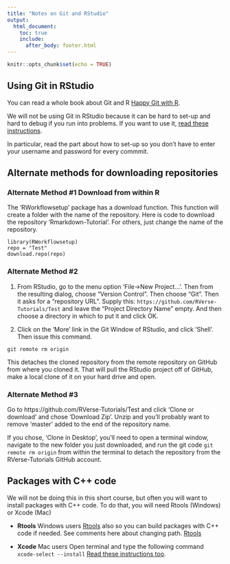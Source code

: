 ```yaml
---
title: "Notes on Git and RStudio"
output:
  html_document:
    toc: true
    include:
      after_body: footer.html
---
```


```r
knitr::opts_chunk$set(echo = TRUE)
```

## Using Git in RStudio

You can read a whole book about Git and R [Happy Git with R](http://happygitwithr.com/index.html).

We will not be using Git in RStudio because it can be hard to set-up and hard to debug if you
run into problems.  If you want to use it, [read these instructions](https://cfss.uchicago.edu/git07.html).

In particular, read the part about how to set-up so you don't have to enter your username and password for every commmit.

## Alternate methods for downloading repositories

### Alternate Method #1 Download from within R

The 'RWorkflowsetup' package has a download function. This function will create a folder with the name of the repository.  Here is code to download the repository 'Rmarkdown-Tutorial'.  For others, just change the name of the repository.

```
library(RWorkflowsetup)
repo = "Test"
download.repo(repo)
```

### Alternate Method #2

1. From RStudio, go to the menu option
'File->New Project...'. Then from the resulting dialog, choose
"Version Control".  Then choose "Git".  Then it asks for a "repository URL".
Supply this: `https://github.com/RVerse-Tutorials/Test` and 
leave the "Project Directory Name" empty.  And then choose a directory 
in which to put it and click OK.

2. Click on the 'More' link in the Git Window of RStudio, and click 'Shell'.  Then issue this command.
```
git remote rm origin
```
This detaches the cloned repository from the remote repository on GitHub from where you cloned it. That will pull the RStudio project off of GitHub, make a local clone
of it on your hard drive and open.

### Alternate Method #3

Go to https://github.com/RVerse-Tutorials/Test and click 'Clone or download' and chose 'Download Zip'.  Unzip and you'll probably want to remove  'master' added to the end of the repository name.

If you chose, 'Clone in Desktop', you'll need to open a terminal window, navigate to the new folder you just downloaded, and run the git code `git remote rm origin` from within the terminal to detach the repository from the RVerse-Tutorials GitHub account.


## Packages with C++ code

We will not be doing this in this short course, but often you will want to install packages with C++ code.  To do that, you will need Rtools (Windows) or Xcode (Mac)

* **Rtools** Windows users  [Rtools](https://cran.r-project.org/bin/windows/Rtools/) also so you can build packages with C++ code if needed.  See comments here about changing path. [Rtools](http://stat545.com/packages01_system-prep.html#windows-system-prep)

* **Xcode** Mac users Open terminal and type the following command `xcode-select --install` [Read these instructions too](https://thecoatlessprofessor.com/programming/cpp/r-compiler-tools-for-rcpp-on-macos/).


